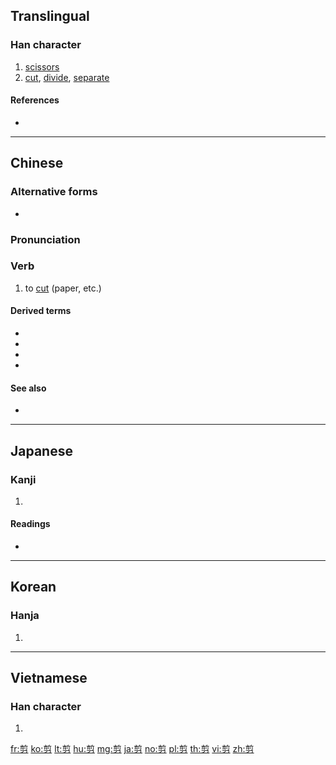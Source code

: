 ==Translingual==

===Han character===
{{Han char|rn=18|rad=刀|as=09|sn=11|four=80227|canj=TBNH|ids=⿱前刀}}

# [[scissors]]
# [[cut]], [[divide]], [[separate]]

====References====
* {{Han ref|kx=0142.130|dkj=02088|dj=0322.010|hdz=10347.090|uh=526A|ud=21098|bh=B0C5|bd=45253}}

----

==Chinese==
{{zh-forms}}

===Alternative forms===
* {{zh-l|前}}

===Pronunciation===
{{zh-pron
|m=jiǎn
|c=zin2
|h=pfs=chién
|md=
|mn=chián
|w=
|mc=y
|oc=y
|cat=v
}}

===Verb===
{{zh-verb}}

# to [[cut]] (paper, etc.)
#: {{zh-usex|剪草機|lawnmower (''lit.'' grass-'''cutting''' machine)}}
#: {{zh-usex|剪刀|scissors (''lit.'' '''cutting''' knife)}}

====Derived terms====
* {{zh-l|剪草機}}
* {{zh-l|剪紙}}
* {{zh-l|剪刀}}
* {{zh-l|剪子}}

====See also====
* {{zh-l|切|to slice}}

----

==Japanese==

===Kanji===
{{ja-kanji|grade=|rs=刀09}}

# {{defn|lang=ja|sort=刀09}} <!-- line may be deleted if/when POS headers are added -->

====Readings====
* {{ja-readings|on=[[せん]] (sen)|kun=[[きる]] (kiru)}}

----

==Korean==

===Hanja===
{{ko-hanja|hangeul=전|rv=jeon|mr=chŏn}}

# {{defn|lang=ko|sort=刀09}}

----

==Vietnamese==

===Han character===
{{vi-hantu|[[tiễn]], [[tiện]]|rs=刀09}}

# {{defn|lang=vi|sort=刀09}}

[[fr:剪]]
[[ko:剪]]
[[lt:剪]]
[[hu:剪]]
[[mg:剪]]
[[ja:剪]]
[[no:剪]]
[[pl:剪]]
[[th:剪]]
[[vi:剪]]
[[zh:剪]]